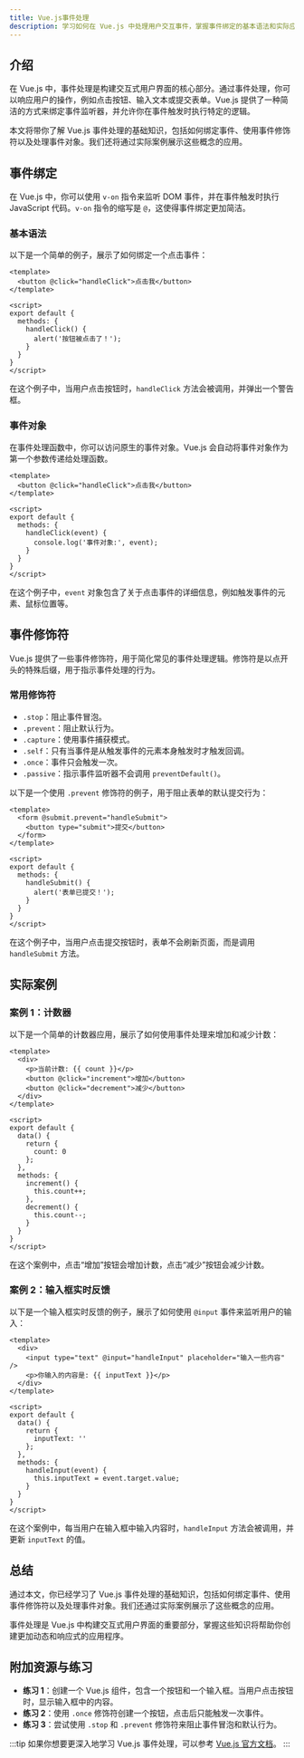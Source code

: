 ```yaml
---
title: Vue.js事件处理
description: 学习如何在 Vue.js 中处理用户交互事件，掌握事件绑定的基本语法和实际应用场景。
---
```


## 介绍

在 Vue.js 中，事件处理是构建交互式用户界面的核心部分。通过事件处理，你可以响应用户的操作，例如点击按钮、输入文本或提交表单。Vue.js 提供了一种简洁的方式来绑定事件监听器，并允许你在事件触发时执行特定的逻辑。

本文将带你了解 Vue.js 事件处理的基础知识，包括如何绑定事件、使用事件修饰符以及处理事件对象。我们还将通过实际案例展示这些概念的应用。

## 事件绑定

在 Vue.js 中，你可以使用 `v-on` 指令来监听 DOM 事件，并在事件触发时执行 JavaScript 代码。`v-on` 指令的缩写是 `@`，这使得事件绑定更加简洁。

### 基本语法

以下是一个简单的例子，展示了如何绑定一个点击事件：

```vue
<template>
  <button @click="handleClick">点击我</button>
</template>

<script>
export default {
  methods: {
    handleClick() {
      alert('按钮被点击了！');
    }
  }
}
</script>
```

在这个例子中，当用户点击按钮时，`handleClick` 方法会被调用，并弹出一个警告框。

### 事件对象

在事件处理函数中，你可以访问原生的事件对象。Vue.js 会自动将事件对象作为第一个参数传递给处理函数。

```vue
<template>
  <button @click="handleClick">点击我</button>
</template>

<script>
export default {
  methods: {
    handleClick(event) {
      console.log('事件对象:', event);
    }
  }
}
</script>
```

在这个例子中，`event` 对象包含了关于点击事件的详细信息，例如触发事件的元素、鼠标位置等。

## 事件修饰符

Vue.js 提供了一些事件修饰符，用于简化常见的事件处理逻辑。修饰符是以点开头的特殊后缀，用于指示事件处理的行为。

### 常用修饰符

- `.stop`：阻止事件冒泡。
- `.prevent`：阻止默认行为。
- `.capture`：使用事件捕获模式。
- `.self`：只有当事件是从触发事件的元素本身触发时才触发回调。
- `.once`：事件只会触发一次。
- `.passive`：指示事件监听器不会调用 `preventDefault()`。

以下是一个使用 `.prevent` 修饰符的例子，用于阻止表单的默认提交行为：

```vue
<template>
  <form @submit.prevent="handleSubmit">
    <button type="submit">提交</button>
  </form>
</template>

<script>
export default {
  methods: {
    handleSubmit() {
      alert('表单已提交！');
    }
  }
}
</script>
```

在这个例子中，当用户点击提交按钮时，表单不会刷新页面，而是调用 `handleSubmit` 方法。

## 实际案例

### 案例 1：计数器

以下是一个简单的计数器应用，展示了如何使用事件处理来增加和减少计数：

```vue
<template>
  <div>
    <p>当前计数: {{ count }}</p>
    <button @click="increment">增加</button>
    <button @click="decrement">减少</button>
  </div>
</template>

<script>
export default {
  data() {
    return {
      count: 0
    };
  },
  methods: {
    increment() {
      this.count++;
    },
    decrement() {
      this.count--;
    }
  }
}
</script>
```

在这个案例中，点击“增加”按钮会增加计数，点击“减少”按钮会减少计数。

### 案例 2：输入框实时反馈

以下是一个输入框实时反馈的例子，展示了如何使用 `@input` 事件来监听用户的输入：

```vue
<template>
  <div>
    <input type="text" @input="handleInput" placeholder="输入一些内容" />
    <p>你输入的内容是: {{ inputText }}</p>
  </div>
</template>

<script>
export default {
  data() {
    return {
      inputText: ''
    };
  },
  methods: {
    handleInput(event) {
      this.inputText = event.target.value;
    }
  }
}
</script>
```

在这个案例中，每当用户在输入框中输入内容时，`handleInput` 方法会被调用，并更新 `inputText` 的值。

## 总结

通过本文，你已经学习了 Vue.js 事件处理的基础知识，包括如何绑定事件、使用事件修饰符以及处理事件对象。我们还通过实际案例展示了这些概念的应用。

事件处理是 Vue.js 中构建交互式用户界面的重要部分，掌握这些知识将帮助你创建更加动态和响应式的应用程序。

## 附加资源与练习

- **练习 1**：创建一个 Vue.js 组件，包含一个按钮和一个输入框。当用户点击按钮时，显示输入框中的内容。
- **练习 2**：使用 `.once` 修饰符创建一个按钮，点击后只能触发一次事件。
- **练习 3**：尝试使用 `.stop` 和 `.prevent` 修饰符来阻止事件冒泡和默认行为。

:::tip
如果你想要更深入地学习 Vue.js 事件处理，可以参考 [Vue.js 官方文档](https://v3.vuejs.org/guide/events.html)。
:::